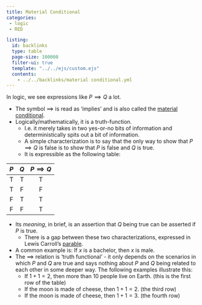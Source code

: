 ```yaml
---
title: Material Conditional
categories: 
 - logic
 - RED

listing:
  id: backlinks
  type: table
  page-size: 100000
  filter-ui: true
  template: "../../ejs/custom.ejs"
  contents:
    - ../../backlinks/material conditional.yml
---
```


In logic, we see expressions like $P \implies Q$ a lot.

- The symbol $\implies$ is read as 'implies' and is also called the [material conditional](https://en.wikipedia.org/wiki/Material_conditional).
- Logically/mathematically, it is a truth-function.
    - I.e. it merely takes in two yes-or-no bits of information and deterministically spits out a bit of information.
    - A simple characterization is to say that the only way to show that $P\implies Q$ is false is to show that $P$ is false and $Q$ is true.
    - It is expressible as the following table:

| $P$ | $Q$ | $P \implies Q$ |
|:---:|:---:|:--------------:|
|T    | T   | T              |
|T | F | F |
|F | T | T |
|F | F | T |

- Its *meaning*, in brief, is an assertion that $Q$ being true can be asserted if $P$ is true.
    - There is a gap between these two characterizations, expressed in Lewis Carroll's [parable](/docs/phil/works/What the Tortoise said to Achilles.html).
- A common example is: If $x$ is a bachelor, then $x$ is male.
- The $\implies$ relation is 'truth functional' - it only depends on the scenarios in which $P$ and $Q$ are true and says nothing about $P$ and $Q$ being related to each other in some deeper way. The following examples illustrate this:
    - If $1+1=2$, then more than 10 people live on Earth. (this is the first row of the table)
    - If the moon is made of cheese, then $1+1=2$. (the third row)
    - If the moon is made of cheese, then $1+1=3$. (the fourth row)
